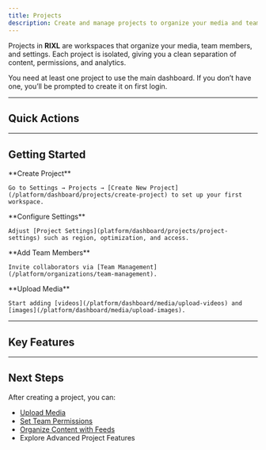 ```yaml
---
title: Projects
description: Create and manage projects to organize your media and team access.
---
```



Projects in **RIXL** are workspaces that organize your media, team members, and settings. Each project is isolated, giving you a clean separation of content, permissions, and analytics.

<Callout type="info">
You need at least one project to use the main dashboard. If you don’t have one, you’ll be prompted to create it on first login.
</Callout>

---

## Quick Actions

<div className="grid gap-6 sm:grid-cols-2">
  <InteractiveCard
    title="Create Project"
    description="Set up a new project to organize your media and team access."
    href="/platform/dashboard/projects/create-project"
    icon="FolderPlus"
  />
  <InteractiveCard
    title="Project Settings"
    description="Configure project preferences, optimization settings, and team access."
    href="/platform/dashboard/projects/project-settings"
    icon="Settings"
  />
</div>

---

## Getting Started

<Steps>
  <Step>
    **Create Project**
    
    Go to Settings → Projects → [Create New Project](/platform/dashboard/projects/create-project) to set up your first workspace.
  </Step>
  <Step>
    **Configure Settings**
    
    Adjust [Project Settings](platform/dashboard/projects/project-settings) such as region, optimization, and access.
  </Step>
  <Step>
    **Add Team Members**
    
    Invite collaborators via [Team Management](/platform/organizations/team-management).
  </Step>
  <Step>
    **Upload Media**
    
    Start adding [videos](/platform/dashboard/media/upload-videos) and [images](/platform/dashboard/media/upload-images).
  </Step>
</Steps>

---

## Key Features

<div className="grid gap-6 sm:grid-cols-2 lg:grid-cols-4 mt-6">
  <InfoCard 
    title="Media Storage" 
    description="Organize all your videos, images, and feeds within the project."
    icon="Archive"
  />
  <InfoCard 
    title="Team Access" 
    description="Control who can view, upload, or manage content."
    icon="Users"
  />
  <InfoCard 
    title="Processing Settings" 
    description="Fine-tune media delivery and performance."
    icon="Settings"
  />
  <InfoCard 
    title="API Keys" 
    description="Generate credentials for secure integrations."
    icon="Key"
  />
</div>

---

## Next Steps

After creating a project, you can:

- [Upload Media](/platform/dashboard/media/overview)
- [Set Team Permissions](/platform/organizations/team-management)
- [Organize Content with Feeds](/platform/dashboard/feeds/overview)
- Explore Advanced Project Features

